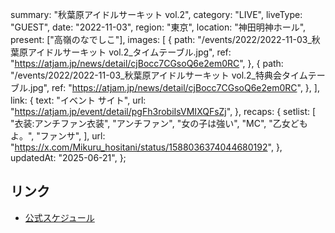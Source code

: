   summary: "秋葉原アイドルサーキット vol.2",
  category: "LIVE",
  liveType: "GUEST",
  date: "2022-11-03",
  region: "東京",
  location: "神田明神ホール",
  present: ["高嶺のなでしこ"],
  images: [
    {
      path: "/events/2022/2022-11-03_秋葉原アイドルサーキット vol.2_タイムテーブル.jpg",
      ref: "https://atjam.jp/news/detail/cjBocc7CGsoQ6e2em0RC",
    },
    {
      path: "/events/2022/2022-11-03_秋葉原アイドルサーキット vol.2_特典会タイムテーブル.jpg",
      ref: "https://atjam.jp/news/detail/cjBocc7CGsoQ6e2em0RC",
    },
  ],
  link: {
    text: "イベント サイト",
    url: "https://atjam.jp/event/detail/pgFh3robiIsVMIXQFsZj",
  },
  recaps: {
    setlist: [
      "衣装:アンチファン衣装",
      "アンチファン",
      "女の子は強い",
      "MC",
      "乙女どもよ。",
      "ファンサ",
    ],
    url: "https://x.com/Mikuru_hositani/status/1588036374044680192",
  },
  updatedAt: "2025-06-21",
};

## リンク

- [公式スケジュール](https://takanenonadeshiko.jp/?p=491)

